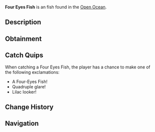 {{FishInfobox
|image          = Four Eyes Fish.png
|rarity         = Uncommon
|sea            = Second Sea
|location       = [[Open Ocean]]
|sublocation    = 
|sources        = Fishing Rod
|radar_location = 
|prog_speed     = +18
|xp             = 50
|weather        = Windy
|time           = 
|season         = Spring
|bait           = Lagoon Leech
|base_weight    = 26
|base_value     = 100
|weight_range   = 21
|base_chance    = 110
|base_resil     = 60
}}
'''Four Eyes Fish''' is an {{Rarity|Uncommon}} fish found in the [[Open Ocean]].

== Description ==
{{Description|A lilac fish with light purple fins, sporting four curious eyes.|Bestiary Entry}}

== Obtainment ==
{{Description|It stares where the currents swirl.|Bestiary Hint}}
{{Fish Availability|
Apex Fish Hunt/Apex Leviathan
Narwhal Hunt/Beluga/Second Sea
Narwhal Hunt/Magician Narwhal/Second Sea
Narwhal Hunt/Narwhal/Second Sea
Open Ocean
Open Ocean/Sea Leviathan
|top_rods      = 
Plastic Rod\294858\435960.83;
Flimsy Rod\267894.68\552351.69;
Training Rod\255125.14\NaN;
Fischer's Rod\224167.89\455830.32;
Magma Rod\211644.88\187891.8;
Fast Rod\184185.12\228736.45;
Krampus's Rod\201689.9\179914.07;
Free Spirit Rod\196387.12\147536.96;
Trident Rod\166093.17\129474.59;
Astralhook Rod\157424.9\61824.7;
Blazebringer Rod\153395.66\125578.09;
Verdant Shear Rod\153162.41\125330.7;
No-Life Rod\136723.09\110786.35;
Ethereal Prism Rod\126672.92\105435.61;
Seraphic Rod\126660.94\98625.96;
Challenger's Rod\125611.35\101199;
Depthseeker Rod\122946.76\103319.25;
Avalanche Rod\121703.45\102441.76;
Rod Of The Forgotten Fang\121571.87\94988.63;
Rod Of The Exalted One\120806.64\96357.06;
Volcanic Rod\120662.87\99384.79;
Zeus Rod\120201.07\99004.43;
Rod Of The Depths\119903.63\94768;
Steady Rod\99393.85\83016.58
|recommended   = Free Spirit Rod
}}

== Catch Quips ==
When catching a Four Eyes Fish, the player has a chance to make one of the following exclamations:
* A Four-Eyes Fish!
* Quadruple glare!
* Lilac looker!

== Change History ==
{{Change History|{{subst:Current Version}}}}

== Navigation ==
{{Fish Navbox|Open Ocean}}